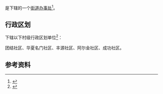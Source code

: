 {{中国乡级行政区|65/28/01/006/000}}

'''{{PAGENAMEBASE}}'''是{{PRC admin/fullname|65/28/01/006/000|3}}下辖的一个[[街道办事处|街道办事处]]<ref>{{PRC admin/ref sgc|{{PRC admin/parent|65/28/01/006/000}}}}</ref>。

== 行政区划 ==
{{PAGENAMEBASE}}下辖以下村级行政区划单位<ref>{{PRC admin/ref sgc|65/28/01/006/000}}</ref>：

团结社区、华夏名门社区、丰源社区、阿尔金社区、成功社区。

== 参考资料 ==
{{reflist}}

{{新疆行政区划小作品}}
{{PRC admin/navcat|65/28/01/006/000}}